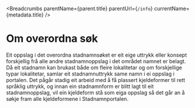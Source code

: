 
<Breadcrumbs parentName={parent.title} parentUrl={`/info`} currentName={metadata.title} />

# Om overordna søk
Eit oppslag i det overordna stadnamnsøket er eit eige uttrykk eller konsept forskjellig frå alle andre stadnamnoppslag i det området namnet er belagt. Då eit stadnamn kan brukast både om fleire lokalitetar og om forskjellige typar lokalitetar, samlar eit stadnamnuttrykk same namn i ei oppslag i portalen.
Det pågår stadig eit arbeid med å få plassert kjeldeformer til rett språklig uttrykk, og innan ein stadnamnform er blitt lagt til eit stadnamnoppslag, vil ein kjeldeform stå som eiga oppslag så det går an å søkje fram alle kjeldeformene i Stadnamnportalen.